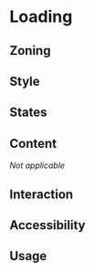 
<Meta of={Stories} />
<Status id="loading" />

# Loading

## Zoning

## Style

<Canvas>
	<Story of={Stories.Default} />
</Canvas>

## States

## Content

_Not applicable_

## Interaction

## Accessibility

## Usage
